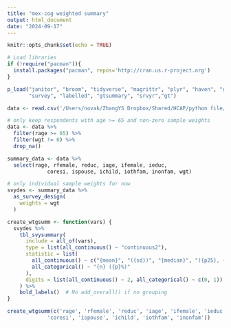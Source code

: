 ```yaml
---
title: "mex-cog weighted summary"
output: html_document
date: "2024-09-17"
---
```


```r
knitr::opts_chunk$set(echo = TRUE)
```

```r
# Load libraries
if (!require("pacman")){
  install.packages("pacman", repos='http://cran.us.r-project.org')
}

p_load("janitor", "broom", "tidyverse", "magrittr", "plyr", "haven", "glue", 
       "survey", "labelled", "gtsummary", "srvyr","gt")
```

```r
data <- read.csv('/Users/novak/ZhangYS Dropbox/Shared/HCAP/python file/mex-cog.csv')

# only keep respondents with age >= 65 and non-zero sample weights 
data <- data %>% 
  filter(rage >= 65) %>% 
  filter(wgt != 0) %>% 
  drop_na()
```

```r
summary_data <- data %>% 
  select(rage, rfemale, reduc, iage, ifemale, ieduc, 
             coresi, ispouse, ichild, iothfam, inonfam, wgt)

# only individual sample weights for now 
svydes <- summary_data %>% 
  as_survey_design(
    weights = wgt
  )
```

```r
create_wtgsumm <- function(vars) {
  svydes %>% 
    tbl_svysummary(
      include = all_of(vars),  
      type = list(all_continuous() ~ "continuous2"),
      statistic = list(
        all_continuous() ~ c("{mean}", "({sd})", "{median}", "({p25}, {p75})"),
        all_categorical() ~ "{n} ({p}%)"
      ), 
      digits = list(all_continuous() ~ 2, all_categorical() ~ c(0, 1))
    ) %>% 
    bold_labels()  # No add_overall() if no grouping
}
```

```r
create_wtgsumm(c('rage', 'rfemale', 'reduc', 'iage', 'ifemale', 'ieduc', 
             'coresi', 'ispouse', 'ichild', 'iothfam', 'inonfam'))
```








